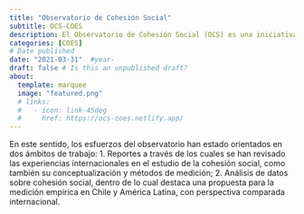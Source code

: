 ```yaml
---
title: "Observatorio de Cohesión Social"
subtitle: OCS-COES
description: El Observatorio de Cohesión Social (OCS) es una iniciativa del Centro de Estudios de Conflicto y Cohesión Social (COES), desde donde se busca contribuir al estudio de la cohesión social en Chile, como también en perspectiva comparada internacional. 
categories: [COES]
# Date published
date: "2021-03-31"  #year-
draft: false # Is this an unpublished draft?
about:
  template: marquee
  image: "featured.png"  
  # links:
  #   - icon: link-45deg
  #     href: https://ocs-coes.netlify.app/
---
```


::: {.button}
[<i class="bi bi-link-45deg"></i>](https://ocs-coes.netlify.app/){.btn-action-primary .btn-action .btn .btn-success .btn-lg role="button" style="margin-top: 0em;"}
:::

En este sentido, los esfuerzos del observatorio han estado orientados en dos ámbitos de trabajo: 1. Reportes a través de los cuales se han revisado las experiencias internacionales en el estudio de la cohesión social, como también su conceptualización y métodos de medición; 2. Análisis de datos sobre cohesión social, dentro de lo cual destaca una propuesta para la medición empírica en Chile y América Latina, con perspectiva comparada internacional.
